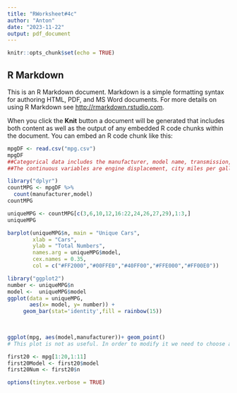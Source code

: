 ---
title: "RWorksheet#4c"
author: "Anton"
date: "2023-11-22"
output: pdf_document
---

```{r setup, include=FALSE}
knitr::opts_chunk$set(echo = TRUE)
```

## R Markdown

This is an R Markdown document. Markdown is a simple formatting syntax for authoring HTML, PDF, and MS Word documents. For more details on using R Markdown see <http://rmarkdown.rstudio.com>.

When you click the **Knit** button a document will be generated that includes both content as well as the output of any embedded R code chunks within the document. You can embed an R code chunk like this:

```{r MPG}
mpgDF <- read.csv("mpg.csv")
mpgDF
##Categorical data includes the manufacturer, model name, transmission, year, number of cylinders,type of drive train, fuel type and class
##The continuous variables are engine displacement, city miles per gallon, highway miles per gallon
```

```{r  }
library("dplyr")
countMPG <- mpgDF %>%
  count(manufacturer,model)
countMPG
```

```{r grouping unique models }
uniqueMPG <- countMPG[c(3,6,10,12,16:22,24,26,27,29),1:3,]
uniqueMPG
```

```{r graphing the unique models}

barplot(uniqueMPG$n, main = "Unique Cars",
        xlab = "Cars",
        ylab = "Total Numbers",
        names.arg = uniqueMPG$model,
        cex.names = 0.35,
        col = c("#FF2000","#00FFE0","#40FF00","#FFE000","#FF00E0"))
```

```{r ggplot unique models}
library("ggplot2")
number <- uniqueMPG$n
model <-  uniqueMPG$model
ggplot(data = uniqueMPG, 
       aes(x= model, y= number)) +
     geom_bar(stat='identity',fill = rainbow(15))
   
        
```

```{r MPG Plotting}
ggplot(mpg, aes(model,manufacturer))+ geom_point()
# This plot is not as useful. In order to modify it we need to choose a graph that suits the data set.
```

```{r Plotting First 20 Observations}
first20 <- mpg[1:20,1:11]
first20Model <- first20$model
first20Num <- first20$n
```

```{r, include=FALSE}
options(tinytex.verbose = TRUE)
```

